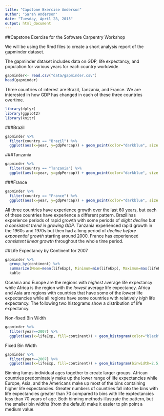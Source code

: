```yaml
---
title: "Capstone Exercise Anderson"
author: "Sarah Anderson"
date: "Tuesday, April 28, 2015"
output: html_document
---
```


##Capstone Exercise for the Software Carpentry Workshop

We will be using the Rmd files to create a short analysis report of the gapminder dataset.  

The gapminder dataset includes data on GDP, life expectancy, and population for various years for each country worldwide.

```r
gapminder<- read.csv("data/gapminder.csv")
head(gapminder)
```

Three countries of interest are Brazil, Tanzania, and France. We are interested in how GDP has changed in each of these three countries overtime.  
  
  

```r
library(dplyr)
library(ggplot2)
library(knitr)
```

###Brazil
```r
gapminder %>%
  filter(country == "Brazil") %>%
  ggplot(aes(x=year, y=gdpPercap)) + geom_point(color="darkblue", size = 3) + geom_line(color="violet")
```
  
###Tanzania
```r
gapminder %>%
  filter(country == "Tanzania") %>%
  ggplot(aes(x=year, y=gdpPercap)) + geom_point(color="darkblue", size = 3) + geom_line(color="violet")
```


###France
```r
gapminder %>%
  filter(country == "France") %>%
  ggplot(aes(x=year, y=gdpPercap)) + geom_point(color="darkblue", size = 3) + geom_line(color="violet")
```

All three countries have experience growth over the last 60 years, but each of these countries have experience a different pattern. Brazil has experience periods of rapid growth with some periods of _slight decline but a consistent trend in growing GDP_. Tanzania experienced rapid growth in the 1960s and 1970s but then had a long period of _decline before exponential growth_ starting around 2000. France has experienced _consistent linear growth_ throughout the whole time period. 

##Life Expectancy by Continent for 2007
```r
gapminder %>%
  group_by(continent) %>%
  summarize(Mean=mean(lifeExp), Minimum=min(lifeExp), Maximum=max(lifeExp)) %>%
  kable
```
  
Oceania and Europe are the regions with _highest_ average life expectancy while Africa is the region with the _lowest_ average life expectancy.  Africa and Asia are regions with countries that have some of the _lowest_ life expectancies while all regions have some countries with relatively _high_ life expectancy. The following two histograms show a distribution of life expectancy. 

Non-fixed Bin Width
```r
gapminder %>%
  filter(year==2007) %>%
  ggplot(aes(x=lifeExp, fill=continent)) + geom_histogram(color="black")
```
  
Fixed Bin Width
```r
gapminder %>%
  filter(year==2007) %>%
  ggplot(aes(x=lifeExp, fill=continent)) + geom_histogram(binwidth=2.5, color="black")
```

Binning lumps individual ages together to create larger groups. African countries predominately make up the lower range of life expectancies while Europe, Asia, and the Americans make up most of the bins containing higher life expectancies. Greater numbers of countries fall into the bins with life expectancies greater than 70 compared to bins with life exptectancies less than 70 years of age. Both binning methods illustrate the pattern, but the smaller bin widths (from the default) make it easier to pin point a medium value. 